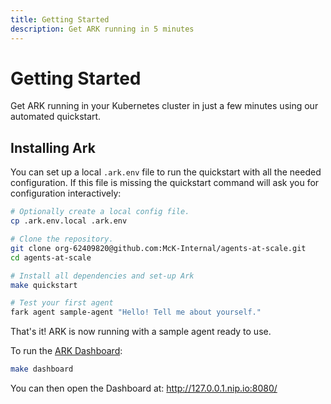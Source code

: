 ```yaml
---
title: Getting Started
description: Get ARK running in 5 minutes
---
```



# Getting Started

Get ARK running in your Kubernetes cluster in just a few minutes using our automated quickstart.

## Installing Ark

You can set up a local `.ark.env` file to run the quickstart with all the needed configuration. If this file is missing the quickstart command will ask you for configuration interactively:

```bash
# Optionally create a local config file.
cp .ark.env.local .ark.env

# Clone the repository.
git clone org-62409820@github.com:McK-Internal/agents-at-scale.git
cd agents-at-scale

# Install all dependencies and set-up Ark
make quickstart

# Test your first agent
fark agent sample-agent "Hello! Tell me about yourself."
```

That's it! ARK is now running with a sample agent ready to use.

To run the [ARK Dashboard](./user-guide/dashboard):

```bash
make dashboard
```

You can then open the Dashboard at: http://127.0.0.1.nip.io:8080/
